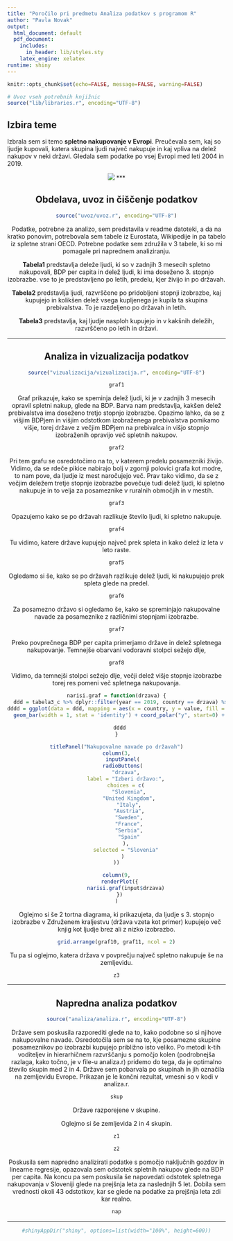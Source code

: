 ```yaml
---
title: "Poročilo pri predmetu Analiza podatkov s programom R"
author: "Pavla Novak"
output: 
  html_document: default
  pdf_document:
    includes:
      in_header: lib/styles.sty
    latex_engine: xelatex
runtime: shiny
---
```


```r
knitr::opts_chunk$set(echo=FALSE, message=FALSE, warning=FALSE)

# Uvoz vseh potrebnih knjižnic
source("lib/libraries.r", encoding="UTF-8")
```


## Izbira teme

Izbrala sem si temo **spletno nakupovanje v Evropi**. Preučevala sem, kaj so ljudje kupovali, katera skupina ljudi največ nakupuje in kaj vpliva na delež nakupov v neki državi. Gledala sem podatke po vsej Evropi med leti 2004 in 2019.

<center>
![](slike/onlineshopping.jpg)
***

## Obdelava, uvoz in čiščenje podatkov

```r
source("uvoz/uvoz.r", encoding="UTF-8")
```
Podatke, potrebne za analizo, sem predstavila v readme datoteki, a da na kratko ponovim, potrebovala sem tabele iz Eurostata, Wikipedije in pa tabelo iz spletne strani OECD. Potrebne podatke sem združila v 3 tabele, ki so mi pomagale pri naprednem analiziranju.
  
**Tabela1** predstavlja deleže ljudi, ki so v zadnjih 3 mesecih spletno nakupovali, BDP per capita in delež ljudi, ki ima doseženo 3. stopnjo izobrazbe. vse to je predstavljeno po letih, predelu, kjer živijo in po državah.
  
**Tabela2** predstavlja ljudi, razvrščene po pridobljeni stopnji izobrazbe, kaj kupujejo in kolikšen delež vsega kupljenega je kupila ta skupina prebivalstva. To je razdeljeno po državah in letih.
  
**Tabela3** predstavlja, kaj ljudje nasploh kupujejo in v kakšnih deležih, razvrščeno po letih in državi.


***

## Analiza in vizualizacija podatkov

```r
source("vizualizacija/vizualizacija.r", encoding="UTF-8")
```

```r
graf1
```
  
Graf prikazuje, kako se speminja delež ljudi, ki je v zadnjih 3 mesecih opravil spletni nakup, glede na BDP. Barva nam predstavlja, kakšen delež prebivalstva ima doseženo tretjo stopnjo izobrazbe. Opazimo lahko, da se z višjim BDPjem in višjim odstotkom izobraženega prebivalstva pomikamo višje, torej države z večjim BDPjem na prebivalca in višjo stopnjo izobraženih opravijo več spletnih nakupov.
  
```r
graf2
```
  
Pri tem grafu se osredotočimo na to, v katerem predelu posamezniki živijo. Vidimo, da se rdeče pikice nabirajo bolj v zgornji polovici grafa kot modre, to nam pove, da ljudje iz mest naročujejo več. Prav tako vidimo, da se z večjim deležem tretje stopnje izobrazbe povečuje tudi delež ljudi, ki spletno nakupuje in to velja za posameznike v ruralnih območjih in v mestih.
  
```r
graf3
```
  
Opazujemo kako se po državah razlikuje število ljudi, ki spletno nakupuje.
  

```r
graf4
```
  
Tu vidimo, katere države kupujejo največ prek spleta in kako delež iz leta v leto raste.
  
```r
graf5
```
  
Ogledamo si še, kako se po državah razlikuje delež ljudi, ki nakupujejo prek spleta glede na predel.
  
```r
graf6
```
  
Za posamezno državo si ogledamo še, kako se spreminjajo nakupovalne navade za posameznike z različnimi stopnjami izobrazbe.
  
```r
graf7
```
  
Preko povprečnega BDP per capita primerjamo države in delež spletnega nakupovanje. Temnejše obarvani vodoravni stolpci sežejo dlje,
  
```r
graf8
```
  
Vidimo, da temnejši stolpci sežejo dlje, večji delež višje stopnje izobrazbe torej res pomeni več spletnega nakupovanja.
  
```r
narisi.graf = function(drzava) {
  ddd = tabela3_c %>% dplyr::filter(year == 2019, country == drzava) %>% pivot_longer(c(3, 4, 5, 6, 7), names_to = 'type', values_to =  "value")
dddd = ggplot(data = ddd, mapping = aes(x = country, y = value, fill = type)) +
  geom_bar(width = 1, stat = 'identity') + coord_polar("y", start=0) + xlab('') + ylab('') + ggtitle("Kaj kupujejo ljudje v posamezni državi?") + scale_fill_discrete(name = "Vrsta kupljenega izdelka", labels = c("Knjige, revije, učenje,...", "Obleke, šport", "Filmi, glasba", "Gospodinjski pripomočki", "Potovanja, hoteli,..."))

  dddd
}
```
```r
titlePanel("Nakupovalne navade po državah")
column(3,
    inputPanel(
    radioButtons(
      "drzava",
      label = "Izberi državo:",
      choices = c(
        "Slovenia",
        "United Kingdom",
        "Italy",
        "Austria",
        "Sweden",
        "France",
        "Serbia",
        "Spain"
      ),
      selected = "Slovenia"
    )
))

column(9,
  renderPlot({
      narisi.graf(input$drzava)
  })
)
```

  
Oglejmo si še 2 tortna diagrama, ki prikazujeta, da ljudje s 3. stopnjo izobrazbe v Združenem kraljestvu (država vzeta kot primer) kupujejo več knjig kot ljudje brez ali z nizko izobrazbo.


```r
grid.arrange(graf10, graf11, ncol = 2)
```
  
Tu pa si oglejmo, katera država v povprečju največ spletno nakupuje še na zemljevidu.
  
```r
z3
```
  
***
  
## Napredna analiza podatkov

```r
source("analiza/analiza.r", encoding="UTF-8")
```
  
Države sem poskusila razporediti glede na to, kako podobne so si njihove nakupovalne navade. Osredotočila sem se na to, kje posamezne skupine posameznikov po izobrazbi kupujejo približno isto veliko. Po metodi k-tih voditeljev in hierarhičnem razvrščanju s pomočjo kolen (podrobnejša razlaga, kako točno, je v file-u analiza.r) pridemo do tega, da je optimalno število skupin med 2 in 4. Države sem pobarvala po skupinah in jih označila na zemljevidu Evrope. Prikazan je le končni rezultat, vmesni so v kodi v analiza.r.

```r
skup
```
  
Države razporejene v skupine.
  
Oglejmo si še zemljevida 2 in 4 skupin.

```r
z1
```
```r
z2
```
  
Poskusila sem napredno analizirati podatke s pomočjo naključnih gozdov in linearne regresije, opazovala sem odstotek spletnih nakupov glede na BDP per capita.
Na koncu pa sem poskusila še napovedati odstotek spletnega nakupovanja v Sloveniji glede na prejšnja leta za naslednjih 5 let. Dobila sem vrednosti okoli 43 odstotkov, kar se glede na podatke za prejšnja leta zdi kar realno.
  
```r
nap
```


***

```r
#shinyAppDir("shiny", options=list(width="100%", height=600))
```
